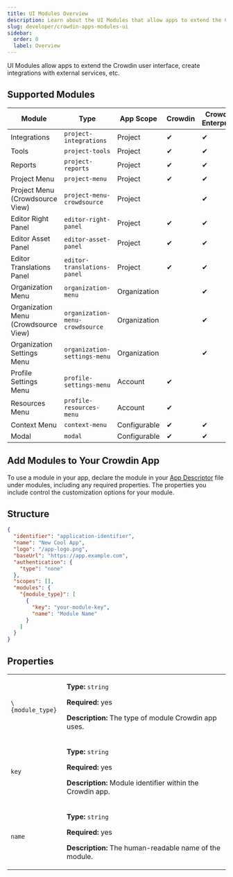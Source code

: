 ```yaml
---
title: UI Modules Overview
description: Learn about the UI Modules that allow apps to extend the Crowdin UI
slug: developer/crowdin-apps-modules-ui
sidebar:
  order: 0
  label: Overview
---
```


UI Modules allow apps to extend the Crowdin user interface, create integrations with external services, etc.

## Supported Modules

<table>
  <thead>
    <tr>
      <th>Module</th>
      <th>Type</th>
      <th>App Scope</th>
      <th>Crowdin</th>
      <th>Crowdin Enterprise</th>
    </tr>
  </thead>
  <tbody>
    <tr>
      <td>Integrations</td>
      <td><code>project-integrations</code></td>
      <td>Project</td>
      <td>&#10004;</td>
      <td>&#10004;</td>
    </tr>
    <tr>
      <td>Tools</td>
      <td><code>project-tools</code></td>
      <td>Project</td>
      <td>&#10004;</td>
      <td>&#10004;</td>
    </tr>
    <tr>
      <td>Reports</td>
      <td><code>project-reports</code></td>
      <td>Project</td>
      <td>&#10004;</td>
      <td>&#10004;</td>
    </tr>
    <tr>
      <td>Project Menu</td>
      <td><code>project-menu</code></td>
      <td>Project</td>
      <td>&#10004;</td>
      <td>&#10004;</td>
    </tr>
    <tr>
      <td>Project Menu (Crowdsource View)</td>
      <td><code class="whitespace-nowrap">project-menu-crowdsource</code></td>
      <td>Project</td>
      <td>&nbsp;</td>
      <td>&#10004;</td>
    </tr>
    <tr>
      <td>Editor Right Panel</td>
      <td><code>editor-right-panel</code></td>
      <td>Project</td>
      <td>&#10004;</td>
      <td>&#10004;</td>
    </tr>
    <tr>
      <td>Editor Asset Panel</td>
      <td><code>editor-asset-panel</code></td>
      <td>Project</td>
      <td>&#10004;</td>
      <td>&#10004;</td>
    </tr>
    <tr>
      <td>Editor Translations Panel</td>
      <td><code>editor-translations-panel</code></td>
      <td>Project</td>
      <td>&#10004;</td>
      <td>&#10004;</td>
    </tr>
    <tr>
      <td>Organization Menu</td>
      <td><code>organization-menu</code></td>
      <td>Organization</td>
      <td>&nbsp;</td>
      <td>&#10004;</td>
    </tr>
    <tr>
      <td>Organization Menu (Crowdsource View)</td>
      <td><code>organization-menu-crowdsource</code></td>
      <td>Organization</td>
      <td>&nbsp;</td>
      <td>&#10004;</td>
    </tr>
    <tr>
      <td>Organization Settings Menu</td>
      <td><code>organization-settings-menu</code></td>
      <td>Organization</td>
      <td>&nbsp;</td>
      <td>&#10004;</td>
    </tr>
    <tr>
      <td>Profile Settings Menu</td>
      <td><code>profile-settings-menu</code></td>
      <td>Account</td>
      <td>&#10004;</td>
      <td>&nbsp;</td>
    </tr>
    <tr>
      <td>Resources Menu</td>
      <td><code>profile-resources-menu</code></td>
      <td>Account</td>
      <td>&#10004;</td>
      <td>&nbsp;</td>
    </tr>
    <tr>
      <td>Context Menu</td>
      <td><code>context-menu</code></td>
      <td>Configurable</td>
      <td>&#10004;</td>
      <td>&#10004;</td>
    </tr>
    <tr>
      <td>Modal</td>
      <td><code>modal</code></td>
      <td>Configurable</td>
      <td>&#10004;</td>
      <td>&#10004;</td>
    </tr>
  </tbody>
</table>

## Add Modules to Your Crowdin App

To use a module in your app, declare the module in your [App Descriptor](/developer/crowdin-apps-app-descriptor/) file under modules, including any required properties. The properties you include control the customization options for your module.

## Structure

```json title="manifest.json" {10-17}
{
  "identifier": "application-identifier",
  "name": "New Cool App",
  "logo": "/app-logo.png",
  "baseUrl": "https://app.example.com",
  "authentication": {
    "type": "none"
  },
  "scopes": [],
  "modules": {
    "{module_type}": [
      {
        "key": "your-module-key",
        "name": "Module Name"
      }
    ]
  }
}
```

## Properties

<table>
  <tbody>
    <tr>
      <td><code>\{module_type}</code></td>
      <td>
        <p><strong>Type:</strong> <code>string</code></p>
        <p><strong>Required:</strong> yes</p>
        <p><strong>Description:</strong> The type of module Crowdin app uses.</p>
      </td>
    </tr>
    <tr>
      <td><code>key</code></td>
      <td>
        <p><strong>Type:</strong> <code>string</code></p>
        <p><strong>Required:</strong> yes</p>
        <p><strong>Description:</strong> Module identifier within the Crowdin app.</p>
      </td>
    </tr>
    <tr>
      <td><code>name</code></td>
      <td>
        <p><strong>Type:</strong> <code>string</code></p>
        <p><strong>Required:</strong> yes</p>
        <p><strong>Description:</strong> The human-readable name of the module.</p>
      </td>
    </tr>
  </tbody>
</table>
